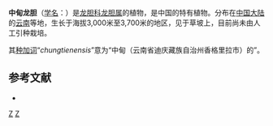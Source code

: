 {{Speciesbox
| genus = Gentiana
| species = chungtienensis
| authority = Marquand, 1928
}}

'''中甸龙胆'''（[[学名|学名]]：{{lang|la|''Gentiana chungtienensis''}}）是[[龙胆科|龙胆科]][[龙胆属|龙胆属]]的植物，是中国的特有植物。分布在[[中国大陆|中国大陆]]的[[云南|云南]]等地，生长于海拔3,000米至3,700米的地区，见于草坡上，目前尚未由人工引种栽培。

其[[种加词|种加词]]“''chungtienensis''”意为“中甸（云南省迪庆藏族自治州香格里拉市）的”。

== 参考文献 ==
<div class="references-small">
* {{cite web| url =http://www.bioinfo.cn/db05/KmzwSpecies.php?action=view&id=9500| title =中甸龙胆| work =《中国高等植物数据库全库》| publisher =中国科学院微生物研究所| author =昆明植物研究所| accessdate =2009-02-24| deadurl =yes| archiveurl =https://web.archive.org/web/20160305003736/http://www.bioinfo.cn/db05/KmzwSpecies.php?action=view&id=9500| archivedate =2016-03-05}}
</div>
{{Taxonbar|from=Q10875922}}

[[Category:龙胆属|Z]]
[[Category:1928年描述的植物|Z]]


{{植物小作品}}